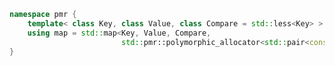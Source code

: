 ```cpp
namespace pmr {
    template< class Key, class Value, class Compare = std::less<Key> >
    using map = std::map<Key, Value, Compare,
                         std::pmr::polymorphic_allocator<std::pair<const Key, Value>>>
}
```